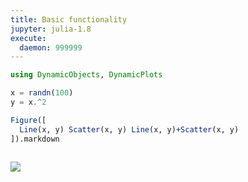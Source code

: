 ```yaml
---
title: Basic functionality
jupyter: julia-1.8
execute:
  daemon: 999999
---
```


```julia
using DynamicObjects, DynamicPlots

x = randn(100)
y = x.^2

Figure([
  Line(x, y) Scatter(x, y) Line(x, y)+Scatter(x, y)
]).markdown
 
```                      

![](figs/16325733959399385369.png)